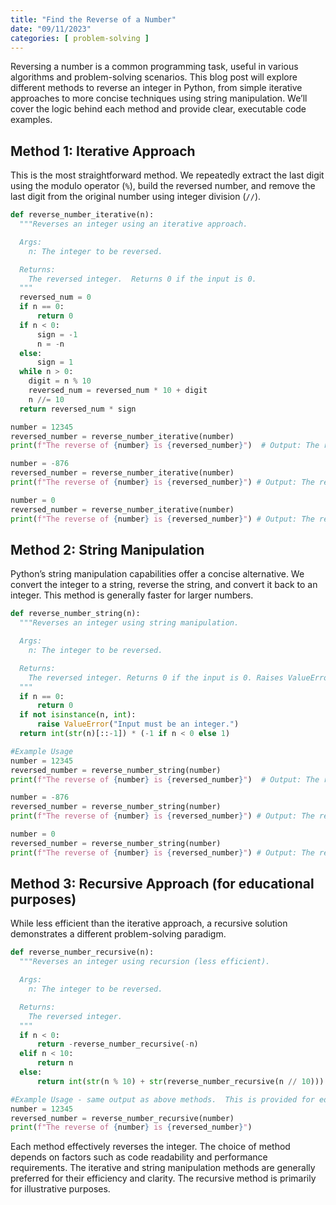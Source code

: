 ```yaml
---
title: "Find the Reverse of a Number"
date: "09/11/2023"
categories: [ problem-solving ]
---
```



Reversing a number is a common programming task, useful in various algorithms and problem-solving scenarios.  This blog post will explore different methods to reverse an integer in Python, from simple iterative approaches to more concise techniques using string manipulation. We'll cover the logic behind each method and provide clear, executable code examples.

## Method 1: Iterative Approach

This is the most straightforward method. We repeatedly extract the last digit using the modulo operator (`%`), build the reversed number, and remove the last digit from the original number using integer division (`//`).

```python
def reverse_number_iterative(n):
  """Reverses an integer using an iterative approach.

  Args:
    n: The integer to be reversed.

  Returns:
    The reversed integer.  Returns 0 if the input is 0.
  """
  reversed_num = 0
  if n == 0:
      return 0
  if n < 0:
      sign = -1
      n = -n
  else:
      sign = 1
  while n > 0:
    digit = n % 10
    reversed_num = reversed_num * 10 + digit
    n //= 10
  return reversed_num * sign

number = 12345
reversed_number = reverse_number_iterative(number)
print(f"The reverse of {number} is {reversed_number}")  # Output: The reverse of 12345 is 54321

number = -876
reversed_number = reverse_number_iterative(number)
print(f"The reverse of {number} is {reversed_number}") # Output: The reverse of -876 is -678

number = 0
reversed_number = reverse_number_iterative(number)
print(f"The reverse of {number} is {reversed_number}") # Output: The reverse of 0 is 0
```


## Method 2: String Manipulation

Python's string manipulation capabilities offer a concise alternative.  We convert the integer to a string, reverse the string, and convert it back to an integer.  This method is generally faster for larger numbers.

```python
def reverse_number_string(n):
  """Reverses an integer using string manipulation.

  Args:
    n: The integer to be reversed.

  Returns:
    The reversed integer. Returns 0 if the input is 0. Raises ValueError for non-integer input.
  """
  if n == 0:
      return 0
  if not isinstance(n, int):
      raise ValueError("Input must be an integer.")
  return int(str(n)[::-1]) * (-1 if n < 0 else 1)

#Example Usage
number = 12345
reversed_number = reverse_number_string(number)
print(f"The reverse of {number} is {reversed_number}")  # Output: The reverse of 12345 is 54321

number = -876
reversed_number = reverse_number_string(number)
print(f"The reverse of {number} is {reversed_number}") # Output: The reverse of -876 is -678

number = 0
reversed_number = reverse_number_string(number)
print(f"The reverse of {number} is {reversed_number}") # Output: The reverse of 0 is 0

```

## Method 3: Recursive Approach (for educational purposes)

While less efficient than the iterative approach, a recursive solution demonstrates a different problem-solving paradigm.

```python
def reverse_number_recursive(n):
  """Reverses an integer using recursion (less efficient).

  Args:
    n: The integer to be reversed.

  Returns:
    The reversed integer.
  """
  if n < 0:
      return -reverse_number_recursive(-n)
  elif n < 10:
      return n
  else:
      return int(str(n % 10) + str(reverse_number_recursive(n // 10)))

#Example Usage - same output as above methods.  This is provided for educational purposes only.  Iterative method is preferred for performance
number = 12345
reversed_number = reverse_number_recursive(number)
print(f"The reverse of {number} is {reversed_number}")
```


Each method effectively reverses the integer. The choice of method depends on factors such as code readability and performance requirements.  The iterative and string manipulation methods are generally preferred for their efficiency and clarity.  The recursive method is primarily for illustrative purposes.

